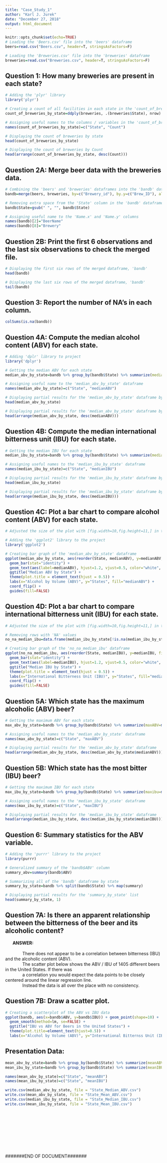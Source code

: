 ```yaml
---
title: "Case_Study_1"
author: "Karl J. Jurek"
date: "December 27, 2018"
output: html_document
---
```


```r
knitr::opts_chunk$set(echo=TRUE)
# Loading the 'Beers.csv' file into the 'beers' dataframe
beers=read.csv("Beers.csv", header=T, stringsAsFactors=F)

# Loading the 'Breweries.csv' file into the 'breweries' dataframe
breweries=read.csv("Breweries.csv", header=T, stringsAsFactors=F)
```

## Question 1: How many breweries are present in each state?

```r
# Adding the 'plyr' library
library('plyr')

# Creating a count of all facilities in each state in the 'count_of_breweries_by_state' data frame
count_of_breweries_by_state=ddply(breweries, .(breweries$State), nrow)

# Assigning useful names to the columns / variables in the 'count_of_breweries_by_state' data frame
names(count_of_breweries_by_state)=c("State", "Count")

# Displaying the count of breweries by state
head(count_of_breweries_by_state)

# Displaying the count of breweries by Count
head(arrange(count_of_breweries_by_state, desc(Count)))

```

## Question 2A: Merge beer data with the breweries data. 

```r
# Combining the 'beers' and 'breweries' dataframes into the 'bandb' dataframe
bandb=merge(beers, breweries, by=c("Brewery_id"), by.y=c("Brew_ID"), all=T)

# Removing extra space from the 'State' column in the 'bandb' dataframe
bandb$State=gsub(" ", "", bandb$State)

# Assigning useful name to the 'Name.x' and 'Name.y' columns
names(bandb)[2]="BeerName"
names(bandb)[8]="Brewery"
```


## Question 2B: Print the first 6 observations and the last six observations to check the merged file.

```r
# Displaying the first six rows of the merged dataframe, 'bandb'
head(bandb)

# Displaying the last six rows of the merged dataframe, 'bandb'
tail(bandb)
```

## Question 3: Report the number of NA's in each column.

```r
colSums(is.na(bandb))
```

## Question 4A: Compute the median alcohol content (ABV) for each state.
```r
# Adding 'dplr' library to project
library('dplyr')

# Getting the median ABV for each state
median_abv_by_state=bandb %>% group_by(bandb$State) %>% summarize(medianabv=median(ABV, na.rm=T))

# Assigning useful name to the 'median_abv_by_state' dataframe
names(median_abv_by_state)=c("State", "medianABV")

# Displaying partial results for the 'median_abv_by_state' dataframe by State
head(median_abv_by_state)

# Displaying partial results for the 'median_abv_by_state' dataframe by median ABV
head(arrange(median_abv_by_state, desc(medianABV)))
```

## Question 4B: Compute the median international bitterness unit (IBU) for each state.
```r
# Getting the median IBU for each state
median_ibu_by_state=bandb %>% group_by(bandb$State) %>% summarize(medianibu=median(IBU, na.rm=T))

# Assigning useful names to the 'median_ibu_by_state' dataframe
names(median_ibu_by_state)=c("State", "medianIBU")

# Displaying partial results for the 'median_ibu_by_state' dataframe by State
head(median_ibu_by_state)

# Displaying partial results for the 'median_ibu_by_state' dataframe by median IBU
head(arrange(median_ibu_by_state, desc(medianIBU)))
```

## Question 4C: Plot a bar chart to compare alcohol content (ABV) for each state.
```r
# Adjusted the size of the plot with [fig.width=10,fig.height=11,] in the code chunk for this section

# Adding the 'ggplot2' library to the project
library('ggplot2')

# Creating bar graph of the 'median_abv_by_state' dataframe
ggplot(median_abv_by_state, aes(reorder(State, medianABV), y=medianABV, fill=medianABV)) + 
  geom_bar(stat="identity") +
  geom_text(aes(label=medianABV), hjust=1.2, vjust=0.5, color="white", size=2.5) +
  ggtitle("Median ABV by State") + 
  theme(plot.title = element_text(hjust = 0.5)) + 
  labs(x="Alcohol by Volume (ABV)", y="States", fill="medianABV") + 
  coord_flip() + 
  guides(fill=FALSE)
```

## Question 4D: Plot a bar chart to compare international bitterness unit (IBU) for each state.
```r
# Adjusted the size of the plot with [fig.width=10,fig.height=11,] in the code chunk for this section

# Removing rows with 'NA' values
no_na_median_ibu=data.frame(median_ibu_by_state[!is.na(median_ibu_by_state$medianIBU), ])

# Creating bar graph of the 'no_na_median_ibu' dataframe
ggplot(no_na_median_ibu, aes(reorder(State, medianIBU), y=medianIBU, fill=medianIBU)) + 
  geom_bar(stat="identity") +
  geom_text(aes(label=medianIBU), hjust=1.2, vjust=0.5, color="white", size=2.5) +
  ggtitle("Median IBU by State") + 
  theme(plot.title = element_text(hjust = 0.5)) + 
  labs(x="International Bitterness Unit (IBU)", y="States", fill="medianIBU") + 
  coord_flip() + 
  guides(fill=FALSE)
```

## Question 5A: Which state has the maximum alcoholic (ABV) beer?
```r
# Getting the maximum ABV for each state
max_abv_by_state=bandb %>% group_by(bandb$State) %>% summarize(maxABV=max(ABV, na.rm=T))

# Assigning useful names to the 'median_abv_by_state' dataframe
names(max_abv_by_state)=c("State", "maxABV")

# Displaying partial results for the 'median_abv_by_state' dataframe
head(arrange(median_abv_by_state, desc(median_abv_by_state$medianABV)))
```

## Question 5B: Which state has the most bitter (IBU) beer?
```r
# Getting the maximum IBU for each state
max_ibu_by_state=bandb %>% group_by(bandb$State) %>% summarize(maxibu=max(IBU, na.rm=T))

# Assigning useful names to the 'median_ibu_by_state' dataframe
names(max_ibu_by_state)=c("State", "maxIBU")

# Displaying partial results for the 'median_ibu_by_state' dataframe
head(arrange(median_ibu_by_state, desc(median_ibu_by_state$medianIBU)))
```

## Question 6: Summary statistics for the ABV variable.
```r
# Adding the 'purrr' library to the project
library(purrr)

# Generalized summary of the 'bandb$ABV' column
summary_abv=summary(bandb$ABV)

# Summarizing all of the 'bandb' dataframe by state
summary_by_state=bandb %>% split(bandb$State) %>% map(summary)

# Displaying partial results for the 'summary_by_state' list
head(summary_by_state, 1)
```

## Question 7A: Is there an apparent relationship between the bitterness of the beer and its alcoholic content?

|       <b>ANSWER:</b>
|
|               There does not appear to be a correlation between bitterness (IBU) and the alcoholic content (ABV).  
|               The scatter plot below shows the ABV / IBU of 1405 different beers in the United States.  If there was  
|               a correlation you would expect the data points to be closely centered around the linear regression line.
|               Instead the data is all over the place with no consistency.

## Question 7B: Draw a scatter plot.
```r
# Creating a scatterplot of the ABV vs IBU data
ggplot(bandb, aes(x=bandb$ABV, y=bandb$IBU)) + geom_point(shape=10) + 
  geom_smooth(method=lm, se=FALSE) + 
  ggtitle("IBU vs ABV for Beers in the United States") + 
  theme(plot.title=element_text(hjust=0.5)) + 
  labs(x="Alcohol by Volume (ABV)", y="International Bitternss Unit (IBU)")
```


## Presentation Data:
```r
mean_abv_by_state=bandb %>% group_by(bandb$State) %>% summarize(meanABV=mean(ABV, na.rm=T))
mean_ibu_by_state=bandb %>% group_by(bandb$State) %>% summarize(meanIBU=mean(IBU, na.rm=T))

names(mean_abv_by_state)=c("State", "meanABV")
names(mean_ibu_by_state)=c("State", "meanIBU")

write.csv(median_abv_by_state, file = "State_Median_ABV.csv")
write.csv(mean_abv_by_state, file = "State_Mean_ABV.csv")
write.csv(median_ibu_by_state, file = "State_Median_IBU.csv")
write.csv(mean_ibu_by_state, file = "State_Mean_IBU.csv")

```

|
|
|
|
|
|
|
|
| #######END OF DOCUMENT#######